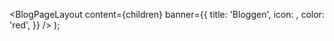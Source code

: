 

  <BlogPageLayout
    content={children}
    banner={{
      title: 'Bloggen',
      icon: <PencilIcon fontSize={34} />,
      color: 'red',
    }}
  />
);

<Meta
  title='Bloggen'
  description='Beskrivelse'
/>

<BlogCard
  title='Temabygger som bacheloroppgave'
  desc='Hvordan kan vi gjøre det enklere å ta i bruk Designsystemet? Det har blitt utforsket i en bacheloroppgave!'
  date='7.mai 2024'
  href='/bloggen/2024/bachelor-temavelger'
  image='/img/bloggen/temavelger-front.png'
  author='Designsystemet'
  featured={true}
/>

<BlogCard
  title='Dynamiske font-størrelser og hvorfor vi gikk bort fra det'
  desc='Det er mulig å bruke dynamiske font-størrelser uten breakpoints, men det medfører noen ulemper. '
  date='26.april 2024'
  href='/bloggen/2024/fluid-typography'
  image='/img/bloggen/fluid-front.png'
  author='Designsystemet'
  featured={false}
  level={2}
/>

<BlogCard
  title='Hvordan Altinn Studio bruker Designsystemet'
  desc='Altinn Studio benytter seg av Designsystemet ved hjelp av fasademønsteret. Lær mer om hvordan!'
  date='27. mars 2024'
  href='/bloggen/2024/altinn-studio'
  image='/img/bloggen/altinnstudio-16-9.png'
  author='Altinn / David Øvrelid'
  featured={false}
  level={2}
/>

<BlogCard
  title='Derfor trenger vi et felles designsystem'
  desc='Se hvordan det gikk da vi arrangerte en åpen presentasjon og mini-workshop om felles designsystem. '
  date='5. desember 2023'
  href='/bloggen/2023/derfor-trenger-vi-et-felles-designsystem'
  image='/img/bloggen/miro.png'
  author='Digdir og Brønnøysundregistrene'
  featured={false}
  level={2}
/>

<style>
  {`
    body {
      background-color: var(--fds-semantic-background-subtle);
    }
  `}
</style>
